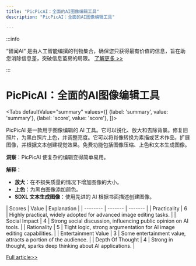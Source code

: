 ```yaml
---
title: "PicPicAI：全面的AI图像编辑工具"
description: "PicPicAI：全面的AI图像编辑工具"

---
```



:::info

“智闻AI“ 是由人工智能编撰的刊物集合，确保您只获得最有价值的信息，旨在助您消除信息差，突破信息茧房的局限。  [了解更多 >>](/)

:::

# PicPicAI：全面的AI图像编辑工具


<Tabs
	defaultValue="summary"
	values={[
	{label: 'summary', value: 'summary'},
	{label: 'score', value: 'score'},
]}>
<TabItem value="summary">


PicPicAI 是一款用于图像编辑的 AI 工具。它可以锐化、放大和去除背景。修复旧照片，为黑白照片上色，并调整亮度。它可以将肖像转换为素描或艺术作品，扩展图像，并根据文本创建视觉效果。免费功能包括图像压缩、上色和文本生成图像。

**洞察**：PicPicAI 使复杂的编辑变得简单易用。

**解释**：
- **放大**：在不损失质量的情况下增加图像的大小。
- **上色**：为黑白图像添加颜色。
- **SDXL 文本生成图像**：使用先进的 AI 根据书面描述创建图像。
</TabItem>
<TabItem value="score">
	| Scores     | Value   | Explanation |
	| -------- | ------- | ------- |
	| Practicality  | 6    | Highly practical, widely adopted for advanced image editing tasks.    |
	| Social Impact | 4     | Strong social discussion, influencing public opinion on AI tools.    |
	| Rationality    | 5    | Tight logic, strong argumentation for AI image editing capabilities.    |
	| Entertainment Value    | 3    | Some entertainment value, attracts a portion of the audience.    |
	| Depth Of Thought    | 4    | Strong in thought, sparks deep thinking about AI applications.    |
</TabItem>
</Tabs>

[Full article>>](https://github.com/ruanyf/weekly/issues/5269)
